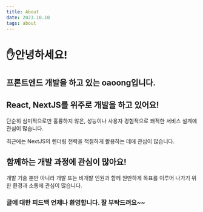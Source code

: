 ```yaml
---
title: About
date: 2023.10.10
tags: about
---
```


# ✋안녕하세요!

## 프론트엔드 개발을 하고 있는 oaoong입니다.

## React, NextJS를 위주로 개발을 하고 있어요!

단순히 심미적으로만 훌륭하지 않은, 성능이나 사용자 경험적으로 쾌적한 서비스 설계에 관심이 많습니다.

최근에는 NextJS의 렌더링 전략을 적절하게 활용하는 데에 관심이 많습니다.

## 함께하는 개발 과정에 관심이 많아요!

개발 기술 뿐만 아니라 개발 또는 비개발 인원과 함께 원만하게 목표를 이루어 나가기 위한 환경과 소통에 관심이 많습니다.

### 글에 대한 피드백 언제나 환영합니다. 잘 부탁드려요~~
